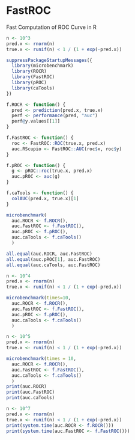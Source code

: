 FastROC
=======

Fast Computation of ROC Curve in R

```r
n <- 10^3
pred.x <- rnorm(n)
true.x <- runif(n) < 1 / (1 + exp(-pred.x))

suppressPackageStartupMessages({
  library(microbenchmark)
  library(ROCR)
  library(FastROC)
  library(pROC)
  library(caTools)
})

f.ROCR <- function() {
  pred <- prediction(pred.x, true.x)
  perf <- performance(pred, "auc")
  perf@y.values[[1]]
}

f.FastROC <- function() {
  roc <- FastROC::ROC(true.x, pred.x)  
  auc.RScupio <- FastROC::AUC(roc$x, roc$y)
}

f.pROC <- function() {
  g <- pROC::roc(true.x, pred.x)
  auc.pROC <- auc(g)
}

f.caTools <- function() {
  colAUC(pred.x, true.x)[1]
}

microbenchmark(
  auc.ROCR <- f.ROCR(),
  auc.FastROC <- f.FastROC(),
  auc.pROC <- f.pROC(),
  auc.caTools <- f.caTools()
  )

all.equal(auc.ROCR, auc.FastROC)
all.equal(auc.pROC[1], auc.FastROC)
all.equal(auc.caTools, auc.FastROC)

n <- 10^4
pred.x <- rnorm(n)
true.x <- runif(n) < 1 / (1 + exp(-pred.x))

microbenchmark(times=10,
  auc.ROCR <- f.ROCR(),
  auc.FastROC <- f.FastROC(),
  auc.pROC <- f.pROC(),
  auc.caTools <- f.caTools()
  )

n <- 10^5
pred.x <- rnorm(n)
true.x <- runif(n) < 1 / (1 + exp(-pred.x))

microbenchmark(times = 10,
  auc.ROCR <- f.ROCR(),
  auc.FastROC <- f.FastROC(),
  auc.caTools <- f.caTools()
  )
print(auc.ROCR)
print(auc.FastROC)
print(auc.caTools)

n <- 10^7
pred.x <- rnorm(n)
true.x <- runif(n) < 1 / (1 + exp(-pred.x))
print(system.time(auc.ROCR <- f.ROCR()))
print(system.time(auc.FastROC <- f.FastROC()))
```